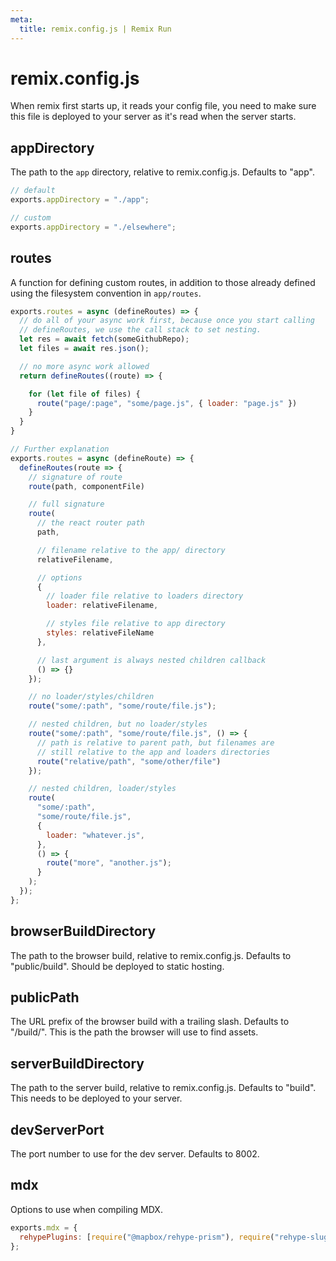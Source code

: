 ```yaml
---
meta:
  title: remix.config.js | Remix Run
---
```


# remix.config.js

When remix first starts up, it reads your config file, you need to make sure this file is deployed to your server as it's read when the server starts.

## appDirectory

The path to the `app` directory, relative to remix.config.js. Defaults to "app".

```js
// default
exports.appDirectory = "./app";

// custom
exports.appDirectory = "./elsewhere";
```

## routes

A function for defining custom routes, in addition to those already defined
using the filesystem convention in `app/routes`.

```js
exports.routes = async (defineRoutes) => {
  // do all of your async work first, because once you start calling
  // defineRoutes, we use the call stack to set nesting.
  let res = await fetch(someGithubRepo);
  let files = await res.json();

  // no more async work allowed
  return defineRoutes((route) => {

    for (let file of files) {
      route("page/:page", "some/page.js", { loader: "page.js" })
    }
  }
}

// Further explanation
exports.routes = async (defineRoute) => {
  defineRoutes(route => {
    // signature of route
    route(path, componentFile)

    // full signature
    route(
      // the react router path
      path,

      // filename relative to the app/ directory
      relativeFilename,

      // options
      {
        // loader file relative to loaders directory
        loader: relativeFilename,

        // styles file relative to app directory
        styles: relativeFileName
      },

      // last argument is always nested children callback
      () => {}
    });

    // no loader/styles/children
    route("some/:path", "some/route/file.js");

    // nested children, but no loader/styles
    route("some/:path", "some/route/file.js", () => {
      // path is relative to parent path, but filenames are
      // still relative to the app and loaders directories
      route("relative/path", "some/other/file")
    });

    // nested children, loader/styles
    route(
      "some/:path",
      "some/route/file.js",
      {
        loader: "whatever.js",
      },
      () => {
        route("more", "another.js");
      }
    );
  });
};
```

## browserBuildDirectory

The path to the browser build, relative to remix.config.js. Defaults to "public/build". Should be deployed to static hosting.

## publicPath

The URL prefix of the browser build with a trailing slash. Defaults to "/build/". This is the path the browser will use to find assets.

## serverBuildDirectory

The path to the server build, relative to remix.config.js. Defaults to "build". This needs to be deployed to your server.

## devServerPort

The port number to use for the dev server. Defaults to 8002.

## mdx

Options to use when compiling MDX.

```js
exports.mdx = {
  rehypePlugins: [require("@mapbox/rehype-prism"), require("rehype-slug")],
};
```
